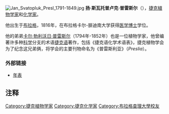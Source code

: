 [[Image:Jan_Svatopluk_Presl_1791-1849.jpg|thumb]]
'''扬·斯瓦托普卢克·普雷斯尔'''（{{lang-cs|'''Jan Svatopluk Presl'''}}）{{BD|1791年|9月4日|1849年|4月6日|catIdx=P}}，[[捷克|捷克]][[植物学家|植物学家]]和[[化学家|化学家]]。

他出生于[[布拉格|布拉格]]，1816年，在布拉格卡尔-腓迪南大学获得[[医学|医学]][[博士|博士]]学位。

他的弟弟[[卡尔·勃利沃日·普雷斯尔|卡尔·勃利沃日·普雷斯尔]]（1794年-1852年）也是一位植物学家，他曾编著许多种[[科学|科学]]分支的术语[[捷克语|捷克语]]著作，包括《捷克语化学术语表》，捷克植物学会为了纪念这兄弟俩，将学会的主要刊物命名为《普雷斯利亚》（''Preslia''）。


=== 外部链接 ===
* [https://web.archive.org/web/20050405144616/http://www.natur.cuni.cz/~mmuzeum/muzeum/portrety/presl.html 年表]
{{植物命名人|J.Presl|扬·斯瓦托普卢克·普雷斯尔}}

== 注释 ==
{{reflist}}

{{Authority control}}
{{DEFAULTSORT:Presl, Jan Svatopluk}}
[[Category:捷克植物学家|Category:捷克植物学家]]
[[Category:捷克化学家|Category:捷克化学家]]
[[Category:布拉格查理大學校友|Category:布拉格查理大學校友]]